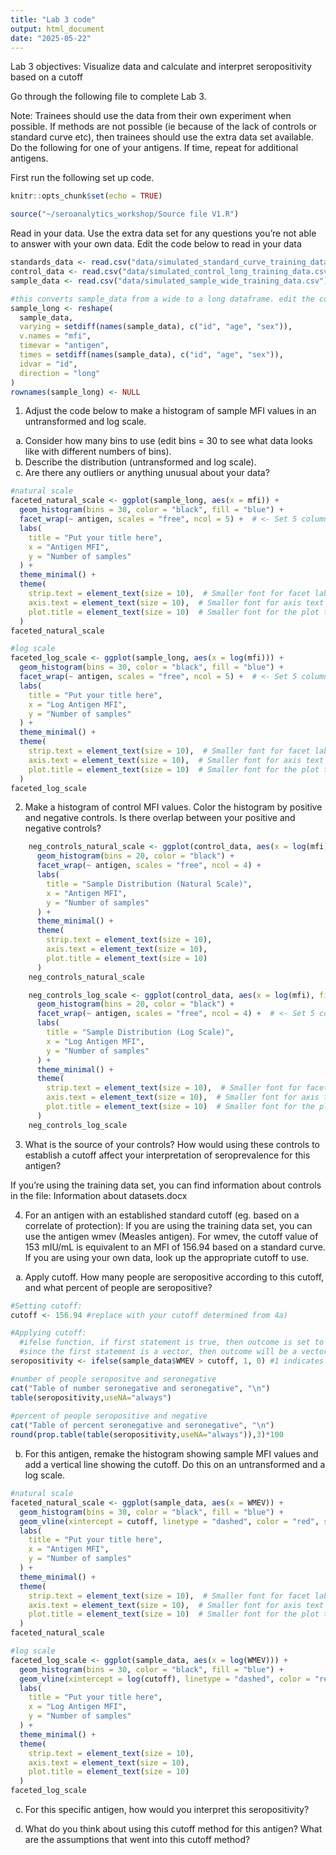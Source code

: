 ```yaml
---
title: "Lab 3 code"
output: html_document
date: "2025-05-22"
---
```


Lab 3 objectives: Visualize data and calculate and interpret seropositivity based on a cutoff

Go through the following file to complete Lab 3. 

Note: Trainees should use the data from their own experiment when possible. If methods are not possible (ie because of the lack of controls or standard curve etc), then trainees should use the extra data set available. Do the following for one of your antigens. If time, repeat for additional antigens.

First run the following set up code. 

```r
knitr::opts_chunk$set(echo = TRUE)
```

```r
source("~/seroanalytics_workshop/Source file V1.R")
```


Read in your data. Use the extra data set for any questions you're not able to answer with your own data.
Edit the code below to read in your data

```r

standards_data <- read.csv("data/simulated_standard_curve_training_data.csv")
control_data <- read.csv("data/simulated_control_long_training_data.csv")
sample_data <- read.csv("data/simulated_sample_wide_training_data.csv")

#this converts sample_data from a wide to a long dataframe. edit the column names to your data.
sample_long <- reshape(
  sample_data,
  varying = setdiff(names(sample_data), c("id", "age", "sex")),
  v.names = "mfi",
  timevar = "antigen",
  times = setdiff(names(sample_data), c("id", "age", "sex")),
  idvar = "id",
  direction = "long"
)
rownames(sample_long) <- NULL


```

1. Adjust the code below to make a histogram of sample MFI values in an untransformed and log scale. 
  a. Consider how many bins to use (edit bins = 30 to see what data looks like with different numbers of bins). 
  b. Describe the distribution (untransformed and log scale). 
  c. Are there any outliers or anything unusual about your data?
  
```r

#natural scale
faceted_natural_scale <- ggplot(sample_long, aes(x = mfi)) +
  geom_histogram(bins = 30, color = "black", fill = "blue") +
  facet_wrap(~ antigen, scales = "free", ncol = 5) +  # <- Set 5 columns per row
  labs(
    title = "Put your title here",
    x = "Antigen MFI",
    y = "Number of samples"
  ) +
  theme_minimal() +
  theme(
    strip.text = element_text(size = 10),  # Smaller font for facet labels
    axis.text = element_text(size = 10),  # Smaller font for axis text
    plot.title = element_text(size = 10)  # Smaller font for the plot title
  )
faceted_natural_scale

```

```r

#log scale
faceted_log_scale <- ggplot(sample_long, aes(x = log(mfi))) +
  geom_histogram(bins = 30, color = "black", fill = "blue") +
  facet_wrap(~ antigen, scales = "free", ncol = 5) +  # <- Set 5 columns per row
  labs(
    title = "Put your title here",
    x = "Log Antigen MFI",
    y = "Number of samples"
  ) +
  theme_minimal() +
  theme(
    strip.text = element_text(size = 10),  # Smaller font for facet labels
    axis.text = element_text(size = 10),  # Smaller font for axis text
    plot.title = element_text(size = 10)  # Smaller font for the plot title
  )
faceted_log_scale

```

  
2. Make a histogram of control MFI values. Color the histogram by positive and negative controls. Is there overlap between your positive and negative controls?

```r

    neg_controls_natural_scale <- ggplot(control_data, aes(x = log(mfi), fill = pos_neg)) +
      geom_histogram(bins = 20, color = "black") +
      facet_wrap(~ antigen, scales = "free", ncol = 4) +
      labs(
        title = "Sample Distribution (Natural Scale)",
        x = "Antigen MFI",
        y = "Number of samples"
      ) +
      theme_minimal() +
      theme(
        strip.text = element_text(size = 10), 
        axis.text = element_text(size = 10),
        plot.title = element_text(size = 10) 
      )
    neg_controls_natural_scale
```

```r

    neg_controls_log_scale <- ggplot(control_data, aes(x = log(mfi), fill = pos_neg)) +
      geom_histogram(bins = 20, color = "black") +
      facet_wrap(~ antigen, scales = "free", ncol = 4) +  # <- Set 5 columns per row
      labs(
        title = "Sample Distribution (Log Scale)",
        x = "Log Antigen MFI",
        y = "Number of samples"
      ) +
      theme_minimal() +
      theme(
        strip.text = element_text(size = 10),  # Smaller font for facet labels
        axis.text = element_text(size = 10),  # Smaller font for axis text
        plot.title = element_text(size = 10)  # Smaller font for the plot title
      )
    neg_controls_log_scale

```


3. What is the source of your controls? How would using these controls to establish a cutoff affect your interpretation of seroprevalence for this antigen?

  If you're using the training data set, you can find information about controls in the file: Information about datasets.docx


4. For an antigen with an established standard cutoff (eg. based on a correlate of protection):
If you are using the training data set, you can use the antigen wmev (Measles antigen). For wmev, the cutoff value of 153 mIU/mL is equivalent to an MFI of 156.94 based on a standard curve. 
If you are using your own data, look up the appropriate cutoff to use.

  a. Apply cutoff. How many people are seropositive according to this cutoff, and what percent of people are seropositive?
  
```r

#Setting cutoff:
cutoff <- 156.94 #replace with your cutoff determined from 4a)

#Applying cutoff:
  #ifelse function, if first statement is true, then outcome is set to 1, and if first statemnet is false, then outcome is 0
  #since the first statement is a vector, then outcome will be a vector of 1's and 0's.
seropositivity <- ifelse(sample_data$WMEV > cutoff, 1, 0) #1 indicates seropositive, and 0 indicates seronegative

#number of people seropositve and seronegative  
cat("Table of number seronegative and seronegative", "\n")
table(seropositivity,useNA="always")  
  
#percent of people seropositive and negative
cat("Table of percent seronegative and seronegative", "\n")
round(prop.table(table(seropositivity,useNA="always")),3)*100

```
  
  b. For this antigen, remake the histogram showing sample MFI values and add a vertical line showing the cutoff. Do this on an untransformed and a log scale.
  
```r

#natural scale
faceted_natural_scale <- ggplot(sample_data, aes(x = WMEV)) +
  geom_histogram(bins = 30, color = "black", fill = "blue") +
  geom_vline(xintercept = cutoff, linetype = "dashed", color = "red", size = 0.8) +  # Add vertical dashed line at the cutoff
  labs(
    title = "Put your title here",
    x = "Antigen MFI",
    y = "Number of samples"
  ) +
  theme_minimal() +
  theme(
    strip.text = element_text(size = 10),  # Smaller font for facet labels
    axis.text = element_text(size = 10),  # Smaller font for axis text
    plot.title = element_text(size = 10)  # Smaller font for the plot title
  )
faceted_natural_scale

```
  
```r
#log scale
faceted_log_scale <- ggplot(sample_data, aes(x = log(WMEV))) +
  geom_histogram(bins = 30, color = "black", fill = "blue") +
  geom_vline(xintercept = log(cutoff), linetype = "dashed", color = "red", size = 0.8) +  # Add vertical dashed line at the cutoff
  labs(
    title = "Put your title here",
    x = "Log Antigen MFI",
    y = "Number of samples"
  ) +
  theme_minimal() +
  theme(
    strip.text = element_text(size = 10), 
    axis.text = element_text(size = 10),  
    plot.title = element_text(size = 10) 
  )
faceted_log_scale
```  
  
  c. For this specific antigen, how would you interpret this seropositivity? 
  
  d. What do you think about using this cutoff method for this antigen? What are the assumptions that went into this cutoff method?


